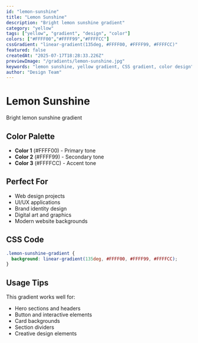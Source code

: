 ```yaml
---
id: "lemon-sunshine"
title: "Lemon Sunshine"
description: "Bright lemon sunshine gradient"
category: "yellow"
tags: ["yellow", "gradient", "design", "color"]
colors: ["#FFFF00","#FFFF99","#FFFFCC"]
cssGradient: "linear-gradient(135deg, #FFFF00, #FFFF99, #FFFFCC)"
featured: false
createdAt: "2025-07-17T18:28:33.226Z"
previewImage: "/gradients/lemon-sunshine.jpg"
keywords: "lemon sunshine, yellow gradient, CSS gradient, color design"
author: "Design Team"
---
```


# Lemon Sunshine

Bright lemon sunshine gradient

## Color Palette

- **Color 1** (#FFFF00) - Primary tone
- **Color 2** (#FFFF99) - Secondary tone
- **Color 3** (#FFFFCC) - Accent tone

## Perfect For

- Web design projects
- UI/UX applications
- Brand identity design
- Digital art and graphics
- Modern website backgrounds

## CSS Code

```css
.lemon-sunshine-gradient {
  background: linear-gradient(135deg, #FFFF00, #FFFF99, #FFFFCC);
}
```

## Usage Tips

This gradient works well for:
- Hero sections and headers
- Button and interactive elements
- Card backgrounds
- Section dividers
- Creative design elements
